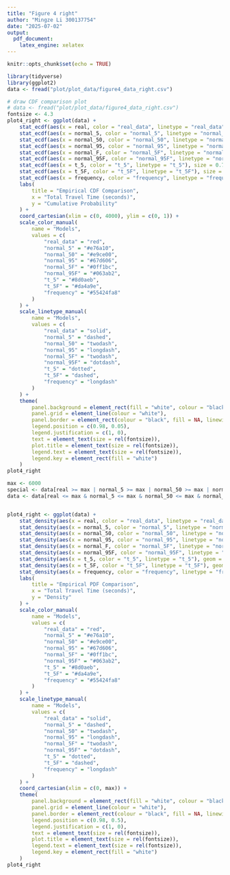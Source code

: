 ```yaml
---
title: "Figure 4 right"
author: "Mingze Li 300137754"
date: "2025-07-02"
output:
  pdf_document:
    latex_engine: xelatex
---
```


```r
knitr::opts_chunk$set(echo = TRUE)
```

```r
library(tidyverse)
library(ggplot2)
data <- fread("plot/plot_data/figure4_data_right.csv")
```


```r
# draw CDF comparison plot
# data <- fread("plot/plot_data/figure4_data_right.csv")
fontsize <- 4.3
plot4_right <- ggplot(data) +
    stat_ecdf(aes(x = real, color = "real_data", linetype = "real_data"), size = 1.2) +
    stat_ecdf(aes(x = normal_5, color = "normal_5", linetype = "normal_5"), size = 0.75) +
    stat_ecdf(aes(x = normal_50, color = "normal_50", linetype = "normal_50"), size = 0.75) +
    stat_ecdf(aes(x = normal_95, color = "normal_95", linetype = "normal_95"), size = 0.75) +
    stat_ecdf(aes(x = normal_F, color = "normal_5F", linetype = "normal_5F"), size = 0.75) +
    stat_ecdf(aes(x = normal_95F, color = "normal_95F", linetype = "normal_95F"), size = 0.75) +
    stat_ecdf(aes(x = t_5, color = "t_5", linetype = "t_5"), size = 0.75) +
    stat_ecdf(aes(x = t_5F, color = "t_5F", linetype = "t_5F"), size = 0.75) +
    stat_ecdf(aes(x = frequency, color = "frequency", linetype = "frequency"), size = 0.75) +
    labs(
        title = "Empirical CDF Comparison",
        x = "Total Travel Time (seconds)",
        y = "Cumulative Probability"
    ) +
    coord_cartesian(xlim = c(0, 4000), ylim = c(0, 1)) +
    scale_color_manual(
        name = "Models",
        values = c(
            "real_data" = "red",
            "normal_5" = "#e76a10",
            "normal_50" = "#e9ce00",
            "normal_95" = "#67d606",
            "normal_5F" = "#0ff1bc",
            "normal_95F" = "#063ab2",
            "t_5" = "#8d0aeb",
            "t_5F" = "#da4a9e",
            "frequency" = "#55424fa8"
        )
    ) +
    scale_linetype_manual(
        name = "Models",
        values = c(
            "real_data" = "solid",
            "normal_5" = "dashed",
            "normal_50" = "twodash",
            "normal_95" = "longdash",
            "normal_5F" = "twodash",
            "normal_95F" = "dotdash",
            "t_5" = "dotted",
            "t_5F" = "dashed",
            "frequency" = "longdash"
        )
    ) +
    theme(
        panel.background = element_rect(fill = "white", colour = "black", linewidth = 1),
        panel.grid = element_line(colour = "white"),
        panel.border = element_rect(colour = "black", fill = NA, linewidth = 1),
        legend.position = c(0.98, 0.05),
        legend.justification = c(1, 0),
        text = element_text(size = rel(fontsize)),
        plot.title = element_text(size = rel(fontsize)),
        legend.text = element_text(size = rel(fontsize)),
        legend.key = element_rect(fill = "white")
    )
plot4_right
```

```r
max <- 6000
special <- data[real >= max | normal_5 >= max | normal_50 >= max | normal_95 >= max | normal_F >= max | normal_95F >= max | t_5 >= max | t_5F >= max | frequency >= max]
data <- data[real <= max & normal_5 <= max & normal_50 <= max & normal_95 <= max & normal_F <= max & normal_95F <= max & t_5 <= max & t_5F <= max & frequency <= max]


plot4_right <- ggplot(data) +
    stat_density(aes(x = real, color = "real_data", linetype = "real_data"), geom = "line", size = 1.2) +
    stat_density(aes(x = normal_5, color = "normal_5", linetype = "normal_5"), geom = "line", size = 0.8) +
    stat_density(aes(x = normal_50, color = "normal_50", linetype = "normal_50"), geom = "line", size = 0.8) +
    stat_density(aes(x = normal_95, color = "normal_95", linetype = "normal_95"), geom = "line", size = 0.8) +
    stat_density(aes(x = normal_F, color = "normal_5F", linetype = "normal_5F"), geom = "line", size = 0.8) +
    stat_density(aes(x = normal_95F, color = "normal_95F", linetype = "normal_95F"), geom = "line", size = 0.8) +
    stat_density(aes(x = t_5, color = "t_5", linetype = "t_5"), geom = "line", size = 0.8) +
    stat_density(aes(x = t_5F, color = "t_5F", linetype = "t_5F"), geom = "line", size = 0.8) +
    stat_density(aes(x = frequency, color = "frequency", linetype = "frequency"), geom = "line", size = 0.8) +
    labs(
        title = "Empirical PDF Comparison",
        x = "Total Travel Time (seconds)",
        y = "Density"
    ) +
    scale_color_manual(
        name = "Models",
        values = c(
            "real_data" = "red",
            "normal_5" = "#e76a10",
            "normal_50" = "#e9ce00",
            "normal_95" = "#67d606",
            "normal_5F" = "#0ff1bc",
            "normal_95F" = "#063ab2",
            "t_5" = "#8d0aeb",
            "t_5F" = "#da4a9e",
            "frequency" = "#55424fa8"
        )
    ) +
    scale_linetype_manual(
        name = "Models",
        values = c(
            "real_data" = "solid",
            "normal_5" = "dashed",
            "normal_50" = "twodash",
            "normal_95" = "longdash",
            "normal_5F" = "twodash",
            "normal_95F" = "dotdash",
            "t_5" = "dotted",
            "t_5F" = "dashed",
            "frequency" = "longdash"
        )
    ) +
    coord_cartesian(xlim = c(0, max)) +
    theme(
        panel.background = element_rect(fill = "white", colour = "black", linewidth = 1),
        panel.grid = element_line(colour = "white"),
        panel.border = element_rect(colour = "black", fill = NA, linewidth = 1),
        legend.position = c(0.98, 0.5),
        legend.justification = c(1, 0),
        text = element_text(size = rel(fontsize)),
        plot.title = element_text(size = rel(fontsize)),
        legend.text = element_text(size = rel(fontsize)),
        legend.key = element_rect(fill = "white")
    )
plot4_right
```